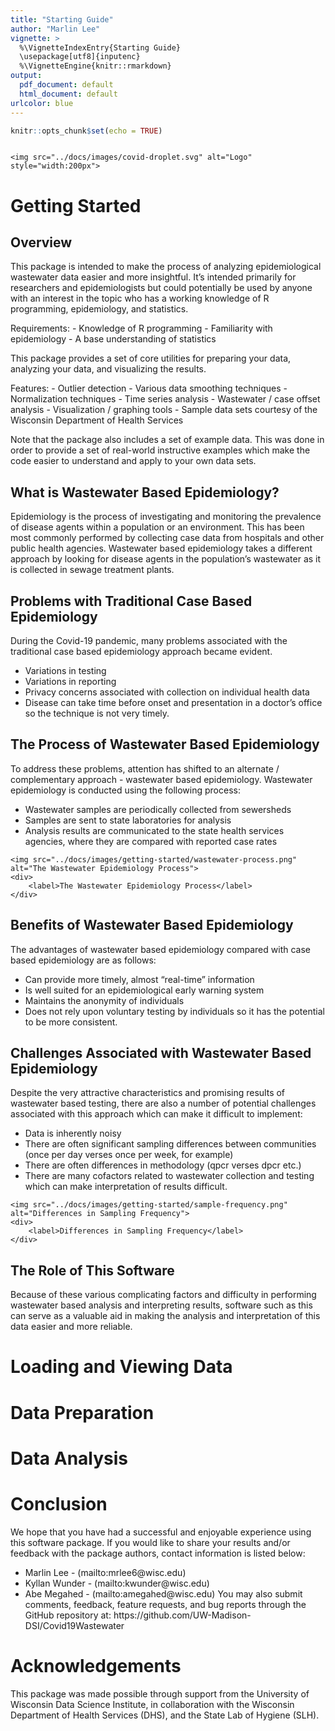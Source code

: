 ```yaml
---
title: "Starting Guide"
author: "Marlin Lee"
vignette: >
  %\VignetteIndexEntry{Starting Guide}
  \usepackage[utf8]{inputenc}
  %\VignetteEngine{knitr::rmarkdown}
output:
  pdf_document: default
  html_document: default
urlcolor: blue
---
```


```r
knitr::opts_chunk$set(echo = TRUE)
```

```r

```

<div align="center">
    <img src="../docs/images/covid-droplet.svg" alt="Logo" style="width:200px">
</div>

# Getting Started

## Overview

This package is intended to make the process of analyzing epidemiological wastewater data easier and more insightful. It’s intended primarily for researchers and epidemiologists but could potentially be used by anyone with an interest in the topic who has a working knowledge of R programming, epidemiology, and statistics.

Requirements:
- Knowledge of R programming
- Familiarity with epidemiology
- A base understanding of statistics

This package provides a set of core utilities for preparing your data, analyzing your data, and visualizing the results.

Features:
- Outlier detection
- Various data smoothing techniques
- Normalization techniques
- Time series analysis
- Wastewater / case offset analysis
- Visualization / graphing tools
- Sample data sets courtesy of the Wisconsin Department of Health Services

Note that the package also includes a set of example data.   This was done in order to provide a set of real-world instructive examples which make the code easier to understand and apply to your own data sets.

## What is Wastewater Based Epidemiology?

Epidemiology is the process of investigating and monitoring the prevalence of disease agents within a population or an environment. This has been most commonly performed by collecting case data from hospitals and other public health agencies. Wastewater based epidemiology takes a different approach by looking for disease agents in the population’s wastewater as it is collected in sewage treatment plants.

## Problems with Traditional Case Based Epidemiology

During the Covid-19 pandemic, many problems associated with the traditional case based epidemiology approach became evident.

- Variations in testing
- Variations in reporting
- Privacy concerns associated with collection on individual health data
- Disease can take time before onset and presentation in a doctor’s office so the technique is not very timely.

## The Process of Wastewater Based Epidemiology
To address these problems, attention has shifted to an alternate / complementary approach - wastewater based epidemiology.   Wastewater epidemiology is conducted using the following process:

- Wastewater samples are periodically collected from sewersheds
- Samples are sent to state laboratories for analysis
- Analysis results are communicated to the state health services agencies, where they are compared with reported case rates

<div align="center">
    <img src="../docs/images/getting-started/wastewater-process.png" alt="The Wastewater Epidemiology Process">
    <div>
        <label>The Wastewater Epidemiology Process</label>
    </div>
</div>

## Benefits of Wastewater Based Epidemiology

The advantages of wastewater based epidemiology compared with case based epidemiology are as follows:

- Can provide more timely, almost “real-time” information
- Is well suited for an epidemiological early warning system
- Maintains the anonymity of individuals
- Does not rely upon voluntary testing by individuals so it has the potential to be more consistent.

## Challenges Associated with Wastewater Based Epidemiology

Despite the very attractive characteristics and promising results of wastewater based testing, there are also a number of potential challenges associated with this approach which can make it difficult to implement:

- Data is inherently noisy
- There are often significant sampling differences between communities (once per day verses once per week, for example)
- There are often differences in methodology (qpcr verses dpcr etc.)
- There are many cofactors related to wastewater collection and testing which can make interpretation of results difficult.

<div align="center">
    <img src="../docs/images/getting-started/sample-frequency.png" alt="Differences in Sampling Frequency">
    <div>
        <label>Differences in Sampling Frequency</label>
    </div>
</div>

## The Role of This Software
Because of these various complicating factors and difficulty in performing wastewater based analysis and interpreting results, software such as this can serve as a valuable aid in making the analysis and interpretation of this data easier and more reliable.

# Loading and Viewing Data

# Data Preparation

# Data Analysis

# Conclusion

We hope that you have had a successful and enjoyable experience using this software package.   If you would like to share your results and/or feedback with the package authors, contact information is listed below:

- Marlin Lee - (mailto:mrlee6@wisc.edu)
- Kyllan Wunder - (mailto:kwunder@wisc.edu)
- Abe Megahed - (mailto:amegahed@wisc.edu)
You may also submit comments, feedback, feature requests, and bug reports through the GitHub repository at:  https://github.com/UW-Madison-DSI/Covid19Wastewater

# Acknowledgements

This package was made possible through support from the University of Wisconsin Data Science Institute, in collaboration with the Wisconsin Department of Health Services (DHS), and the State Lab of Hygiene (SLH).